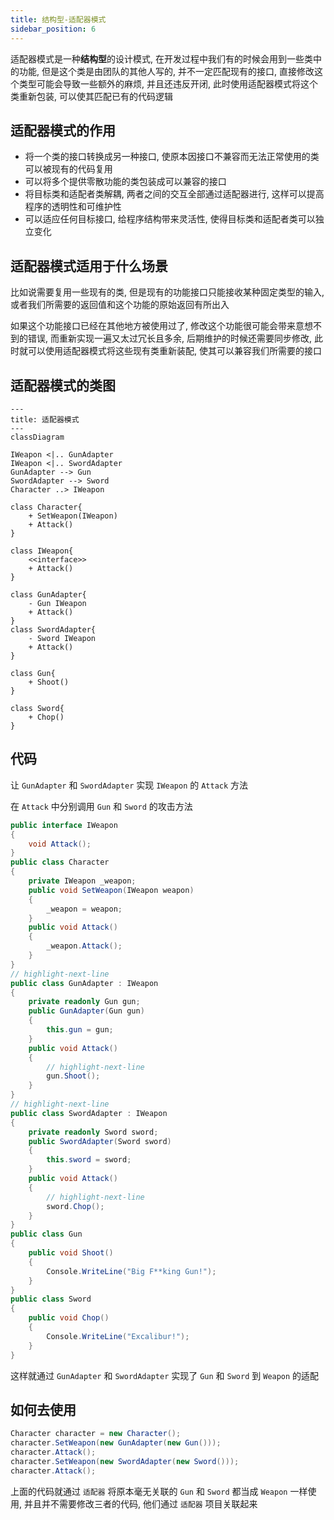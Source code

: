 ```yaml
---
title: 结构型-适配器模式
sidebar_position: 6
---
```


适配器模式是一种**结构型**的设计模式, 在开发过程中我们有的时候会用到一些类中的功能, 但是这个类是由团队的其他人写的, 并不一定匹配现有的接口, 直接修改这个类型可能会导致一些额外的麻烦, 并且还违反开闭, 此时使用适配器模式将这个类重新包装, 可以使其匹配已有的代码逻辑

## 适配器模式的作用

* 将一个类的接口转换成另一种接口, 使原本因接口不兼容而无法正常使用的类可以被现有的代码复用
* 可以将多个提供零散功能的类包装成可以兼容的接口
* 将目标类和适配者类解耦, 两者之间的交互全部通过适配器进行, 这样可以提高程序的透明性和可维护性
* 可以适应任何目标接口, 给程序结构带来灵活性, 使得目标类和适配者类可以独立变化

## 适配器模式适用于什么场景

比如说需要复用一些现有的类, 但是现有的功能接口只能接收某种固定类型的输入, 或者我们所需要的返回值和这个功能的原始返回有所出入

如果这个功能接口已经在其他地方被使用过了, 修改这个功能很可能会带来意想不到的错误, 而重新实现一遍又太过冗长且多余, 后期维护的时候还需要同步修改, 此时就可以使用适配器模式将这些现有类重新装配, 使其可以兼容我们所需要的接口

## 适配器模式的类图

```mermaid
---
title: 适配器模式
---
classDiagram

IWeapon <|.. GunAdapter
IWeapon <|.. SwordAdapter
GunAdapter --> Gun
SwordAdapter --> Sword
Character ..> IWeapon

class Character{
    + SetWeapon(IWeapon)
    + Attack()
}

class IWeapon{
    <<interface>>
    + Attack()
}

class GunAdapter{
    - Gun IWeapon
    + Attack()
}
class SwordAdapter{
    - Sword IWeapon
    + Attack()
}

class Gun{
    + Shoot()
}

class Sword{
    + Chop()
}

```

## 代码

让 `GunAdapter` 和 `SwordAdapter` 实现 `IWeapon` 的 `Attack` 方法

在 `Attack` 中分别调用 `Gun` 和 `Sword` 的攻击方法

```csharp
public interface IWeapon
{
    void Attack();
}
public class Character
{
    private IWeapon _weapon;
    public void SetWeapon(IWeapon weapon)
    {
        _weapon = weapon;
    }
    public void Attack()
    {
        _weapon.Attack();
    }
}
// highlight-next-line
public class GunAdapter : IWeapon
{
    private readonly Gun gun;
    public GunAdapter(Gun gun)
    {
        this.gun = gun;
    }
    public void Attack()
    {
        // highlight-next-line
        gun.Shoot();
    }
}
// highlight-next-line
public class SwordAdapter : IWeapon
{
    private readonly Sword sword;
    public SwordAdapter(Sword sword)
    {
        this.sword = sword;
    }
    public void Attack()
    {
        // highlight-next-line
        sword.Chop();
    }
}
public class Gun
{
    public void Shoot()
    {
        Console.WriteLine("Big F**king Gun!");
    }
}
public class Sword
{
    public void Chop()
    {
        Console.WriteLine("Excalibur!");
    }
}
```

这样就通过 `GunAdapter` 和 `SwordAdapter` 实现了 `Gun` 和 `Sword` 到 `Weapon` 的适配

## 如何去使用

```csharp
Character character = new Character();
character.SetWeapon(new GunAdapter(new Gun()));
character.Attack();
character.SetWeapon(new SwordAdapter(new Sword()));
character.Attack();
```

上面的代码就通过 `适配器` 将原本毫无关联的 `Gun` 和 `Sword` 都当成 `Weapon` 一样使用, 并且并不需要修改三者的代码, 他们通过 `适配器` 项目关联起来
